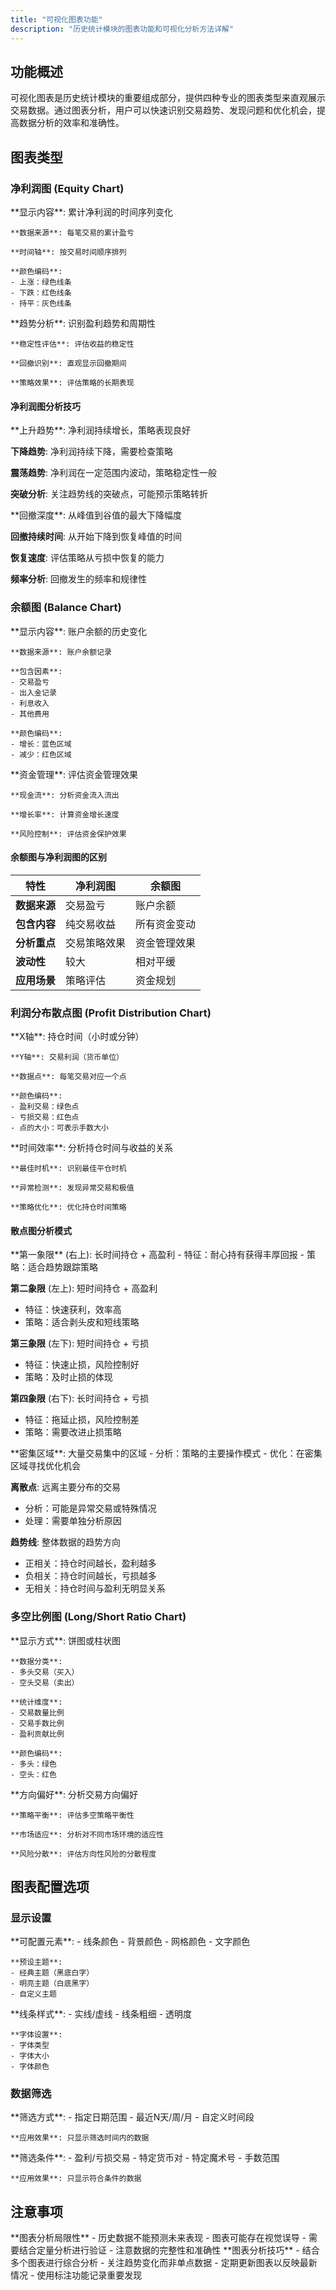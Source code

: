 ```yaml
---
title: "可视化图表功能"
description: "历史统计模块的图表功能和可视化分析方法详解"
---
```


## 功能概述

可视化图表是历史统计模块的重要组成部分，提供四种专业的图表类型来直观展示交易数据。通过图表分析，用户可以快速识别交易趋势、发现问题和优化机会，提高数据分析的效率和准确性。

## 图表类型

### 净利润图 (Equity Chart)

<CardGroup cols={2}>
  <Card title="功能特性" icon="chart-line">
    **显示内容**: 累计净利润的时间序列变化
    
    **数据来源**: 每笔交易的累计盈亏
    
    **时间轴**: 按交易时间顺序排列
    
    **颜色编码**: 
    - 上涨：绿色线条
    - 下跌：红色线条
    - 持平：灰色线条
  </Card>
  
  <Card title="分析价值" icon="chart-mixed">
    **趋势分析**: 识别盈利趋势和周期性
    
    **稳定性评估**: 评估收益的稳定性
    
    **回撤识别**: 直观显示回撤期间
    
    **策略效果**: 评估策略的长期表现
  </Card>
</CardGroup>


#### 净利润图分析技巧

<Accordion title="趋势线分析">
**上升趋势**: 净利润持续增长，策略表现良好

**下降趋势**: 净利润持续下降，需要检查策略

**震荡趋势**: 净利润在一定范围内波动，策略稳定性一般

**突破分析**: 关注趋势线的突破点，可能预示策略转折
</Accordion>

<Accordion title="回撤期分析">
**回撤深度**: 从峰值到谷值的最大下降幅度

**回撤持续时间**: 从开始下降到恢复峰值的时间

**恢复速度**: 评估策略从亏损中恢复的能力

**频率分析**: 回撤发生的频率和规律性
</Accordion>

### 余额图 (Balance Chart)

<CardGroup cols={2}>
  <Card title="功能特性" icon="chart-area">
    **显示内容**: 账户余额的历史变化
    
    **数据来源**: 账户余额记录
    
    **包含因素**: 
    - 交易盈亏
    - 出入金记录
    - 利息收入
    - 其他费用
    
    **颜色编码**:
    - 增长：蓝色区域
    - 减少：红色区域
  </Card>
  
  <Card title="分析价值" icon="wallet">
    **资金管理**: 评估资金管理效果
    
    **现金流**: 分析资金流入流出
    
    **增长率**: 计算资金增长速度
    
    **风险控制**: 评估资金保护效果
  </Card>
</CardGroup>

#### 余额图与净利润图的区别

| 特性 | 净利润图 | 余额图 |
|------|----------|--------|
| **数据来源** | 交易盈亏 | 账户余额 |
| **包含内容** | 纯交易收益 | 所有资金变动 |
| **分析重点** | 交易策略效果 | 资金管理效果 |
| **波动性** | 较大 | 相对平缓 |
| **应用场景** | 策略评估 | 资金规划 |

### 利润分布散点图 (Profit Distribution Chart)

<CardGroup cols={2}>
  <Card title="功能特性" icon="chart-scatter">
    **X轴**: 持仓时间（小时或分钟）
    
    **Y轴**: 交易利润（货币单位）
    
    **数据点**: 每笔交易对应一个点
    
    **颜色编码**:
    - 盈利交易：绿色点
    - 亏损交易：红色点
    - 点的大小：可表示手数大小
  </Card>
  
  <Card title="分析价值" icon="search">
    **时间效率**: 分析持仓时间与收益的关系
    
    **最佳时机**: 识别最佳平仓时机
    
    **异常检测**: 发现异常交易和极值
    
    **策略优化**: 优化持仓时间策略
  </Card>
</CardGroup>

#### 散点图分析模式

<Accordion title="象限分析法">
**第一象限** (右上): 长时间持仓 + 高盈利
- 特征：耐心持有获得丰厚回报
- 策略：适合趋势跟踪策略

**第二象限** (左上): 短时间持仓 + 高盈利  
- 特征：快速获利，效率高
- 策略：适合剥头皮和短线策略

**第三象限** (左下): 短时间持仓 + 亏损
- 特征：快速止损，风险控制好
- 策略：及时止损的体现

**第四象限** (右下): 长时间持仓 + 亏损
- 特征：拖延止损，风险控制差
- 策略：需要改进止损策略
</Accordion>

<Accordion title="聚类分析">
**密集区域**: 大量交易集中的区域
- 分析：策略的主要操作模式
- 优化：在密集区域寻找优化机会

**离散点**: 远离主要分布的交易
- 分析：可能是异常交易或特殊情况
- 处理：需要单独分析原因

**趋势线**: 整体数据的趋势方向
- 正相关：持仓时间越长，盈利越多
- 负相关：持仓时间越长，亏损越多
- 无相关：持仓时间与盈利无明显关系
</Accordion>

### 多空比例图 (Long/Short Ratio Chart)

<CardGroup cols={2}>
  <Card title="功能特性" icon="chart-pie">
    **显示方式**: 饼图或柱状图
    
    **数据分类**:
    - 多头交易（买入）
    - 空头交易（卖出）
    
    **统计维度**:
    - 交易数量比例
    - 交易手数比例
    - 盈利贡献比例
    
    **颜色编码**:
    - 多头：绿色
    - 空头：红色
  </Card>
  
  <Card title="分析价值" icon="balance-scale">
    **方向偏好**: 分析交易方向偏好
    
    **策略平衡**: 评估多空策略平衡性
    
    **市场适应**: 分析对不同市场环境的适应性
    
    **风险分散**: 评估方向性风险的分散程度
  </Card>
</CardGroup>



## 图表配置选项

### 显示设置

<CardGroup cols={2}>
  <Card title="颜色配置" icon="palette">
    **可配置元素**:
    - 线条颜色
    - 背景颜色
    - 网格颜色
    - 文字颜色
    
    **预设主题**:
    - 经典主题（黑底白字）
    - 明亮主题（白底黑字）
    - 自定义主题
  </Card>
  
  <Card title="样式设置" icon="paint-brush">
    **线条样式**:
    - 实线/虚线
    - 线条粗细
    - 透明度
    
    **字体设置**:
    - 字体类型
    - 字体大小
    - 字体颜色
  </Card>
</CardGroup>

### 数据筛选

<CardGroup cols={2}>
  <Card title="时间筛选" icon="calendar">
    **筛选方式**:
    - 指定日期范围
    - 最近N天/周/月
    - 自定义时间段
    
    **应用效果**: 只显示筛选时间内的数据
  </Card>
  
  <Card title="条件筛选" icon="filter">
    **筛选条件**:
    - 盈利/亏损交易
    - 特定货币对
    - 特定魔术号
    - 手数范围
    
    **应用效果**: 只显示符合条件的数据
  </Card>
</CardGroup>

## 注意事项

<Warning>
**图表分析局限性**
- 历史数据不能预测未来表现
- 图表可能存在视觉误导
- 需要结合定量分析进行验证
- 注意数据的完整性和准确性
</Warning>

<Tip>
**图表分析技巧**
- 结合多个图表进行综合分析
- 关注趋势变化而非单点数据
- 定期更新图表以反映最新情况
- 使用标注功能记录重要发现
</Tip>
